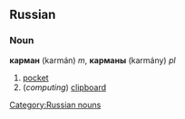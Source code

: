 ==Russian==
===Noun===
'''карман''' (karmán) ''m'', '''карманы''' (karmány) ''pl''

# [[pocket]]
# (''computing'') [[clipboard]]

[[Category:Russian nouns]]